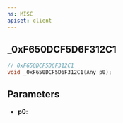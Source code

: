 ```yaml
---
ns: MISC
apiset: client
---
```

## _0xF650DCF5D6F312C1

```c
// 0xF650DCF5D6F312C1
void _0xF650DCF5D6F312C1(Any p0);
```


## Parameters
* **p0**: